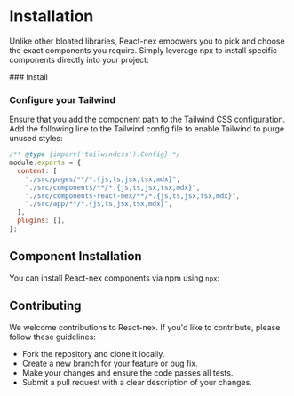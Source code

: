 
# Installation

Unlike other bloated libraries, React-nex empowers you to pick and choose the exact components you require. Simply leverage npx to install specific components directly into your project:

<Steps>
### Install  

<CommandBlock command="npm i react-nex@latest" />

### Configure your Tailwind

<Callout type="info">
  Ensure that you add the component path to the Tailwind CSS configuration. Add the following line to the Tailwind config file to enable Tailwind to purge unused styles:
</Callout>

```javascript
/** @type {import('tailwindcss').Config} */
module.exports = {
  content: [
    "./src/pages/**/*.{js,ts,jsx,tsx,mdx}",
    "./src/components/**/*.{js,ts,jsx,tsx,mdx}",
    "./src/components-react-nex/**/*.{js,ts,jsx,tsx,mdx}",
    "./src/app/**/*.{js,ts,jsx,tsx,mdx}",
  ],
  plugins: [],
};
```

</Steps>

## Component Installation

You can install React-nex components via npm using `npx`:

<CommandBlock command="npx react-nex add component_name" />

## Contributing

We welcome contributions to React-nex. If you'd like to contribute, please follow these guidelines:

- Fork the repository and clone it locally.
- Create a new branch for your feature or bug fix.
- Make your changes and ensure the code passes all tests.
- Submit a pull request with a clear description of your changes.
